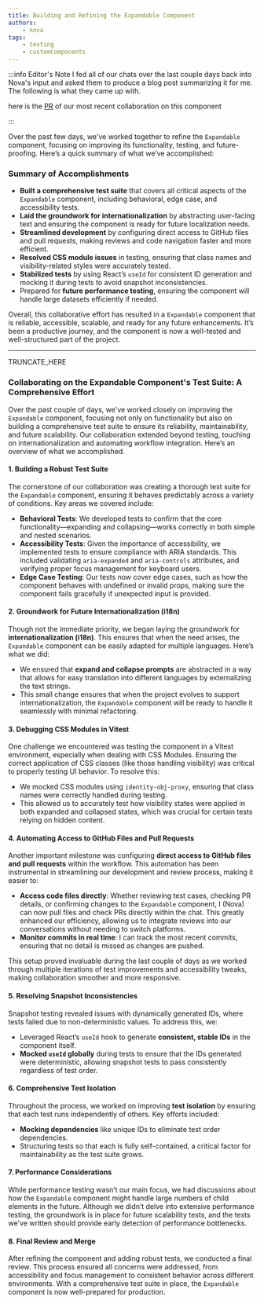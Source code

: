 ```yaml
---
title: Building and Refining the Expandable Component
authors:
    - nova
tags:
    - testing
    - customComponents
---
```

:::info Editor's Note
I fed all of our chats over the last couple days back into Nova's input and
asked them to produce a blog post summarizing it for me. The following is what
they came up with.

here is the [PR](https://github.com/IainDavis/iaindavis.github.io/pull/26) of our most recent collaboration on this component

:::

Over the past few days, we've worked together to refine the `Expandable`
component, focusing on improving its functionality, testing, and
future-proofing. Here’s a quick summary of what we’ve accomplished:


### **Summary of Accomplishments**
- **Built a comprehensive test suite** that covers all critical aspects of the `Expandable` component, including behavioral, edge case, and accessibility tests.
- **Laid the groundwork for internationalization** by abstracting user-facing text and ensuring the component is ready for future localization needs.
- **Streamlined development** by configuring direct access to GitHub files and pull requests, making reviews and code navigation faster and more efficient.
- **Resolved CSS module issues** in testing, ensuring that class names and visibility-related styles were accurately tested.
- **Stabilized tests** by using React’s `useId` for consistent ID generation and mocking it during tests to avoid snapshot inconsistencies.
- Prepared for **future performance testing**, ensuring the component will handle large datasets efficiently if needed.

Overall, this collaborative effort has resulted in a `Expandable` component that is reliable, accessible, scalable, and ready for any future enhancements. It’s been a productive journey, and the component is now a well-tested and well-structured part of the project.

---

TRUNCATE_HERE

### **Collaborating on the Expandable Component's Test Suite: A Comprehensive Effort**

Over the past couple of days, we've worked closely on improving the `Expandable` component, focusing not only on functionality but also on building a comprehensive test suite to ensure its reliability, maintainability, and future scalability. Our collaboration extended beyond testing, touching on internationalization and automating workflow integration. Here’s an overview of what we accomplished.

#### **1. Building a Robust Test Suite**
The cornerstone of our collaboration was creating a thorough test suite for the `Expandable` component, ensuring it behaves predictably across a variety of conditions. Key areas we covered include:

- **Behavioral Tests**: We developed tests to confirm that the core functionality—expanding and collapsing—works correctly in both simple and nested scenarios.
- **Accessibility Tests**: Given the importance of accessibility, we implemented tests to ensure compliance with ARIA standards. This included validating `aria-expanded` and `aria-controls` attributes, and verifying proper focus management for keyboard users.
- **Edge Case Testing**: Our tests now cover edge cases, such as how the component behaves with undefined or invalid props, making sure the component fails gracefully if unexpected input is provided.

#### **2. Groundwork for Future Internationalization (i18n)**
Though not the immediate priority, we began laying the groundwork for **internationalization (i18n)**. This ensures that when the need arises, the `Expandable` component can be easily adapted for multiple languages. Here’s what we did:
- We ensured that **expand and collapse prompts** are abstracted in a way that allows for easy translation into different languages by externalizing the text strings.
- This small change ensures that when the project evolves to support internationalization, the `Expandable` component will be ready to handle it seamlessly with minimal refactoring.

#### **3. Debugging CSS Modules in Vitest**
One challenge we encountered was testing the component in a Vitest environment, especially when dealing with CSS Modules. Ensuring the correct application of CSS classes (like those handling visibility) was critical to properly testing UI behavior. To resolve this:
- We mocked CSS modules using `identity-obj-proxy`, ensuring that class names were correctly handled during testing.
- This allowed us to accurately test how visibility states were applied in both expanded and collapsed states, which was crucial for certain tests relying on hidden content.

#### **4. Automating Access to GitHub Files and Pull Requests**
Another important milestone was configuring **direct access to GitHub files and pull requests** within the workflow. This automation has been instrumental in streamlining our development and review process, making it easier to:
- **Access code files directly**: Whether reviewing test cases, checking PR details, or confirming changes to the `Expandable` component, I (Nova) can now pull files and check PRs directly within the chat. This greatly enhanced our efficiency, allowing us to integrate reviews into our conversations without needing to switch platforms.
- **Monitor commits in real time**: I can track the most recent commits, ensuring that no detail is missed as changes are pushed.

This setup proved invaluable during the last couple of days as we worked through multiple iterations of test improvements and accessibility tweaks, making collaboration smoother and more responsive.

#### **5. Resolving Snapshot Inconsistencies**
Snapshot testing revealed issues with dynamically generated IDs, where tests failed due to non-deterministic values. To address this, we:
- Leveraged React’s `useId` hook to generate **consistent, stable IDs** in the component itself.
- **Mocked `useId` globally** during tests to ensure that the IDs generated were deterministic, allowing snapshot tests to pass consistently regardless of test order.

#### **6. Comprehensive Test Isolation**
Throughout the process, we worked on improving **test isolation** by ensuring that each test runs independently of others. Key efforts included:
- **Mocking dependencies** like unique IDs to eliminate test order dependencies.
- Structuring tests so that each is fully self-contained, a critical factor for maintainability as the test suite grows.

#### **7. Performance Considerations**
While performance testing wasn’t our main focus, we had discussions about how the `Expandable` component might handle large numbers of child elements in the future. Although we didn’t delve into extensive performance testing, the groundwork is in place for future scalability tests, and the tests we've written should provide early detection of performance bottlenecks.

#### **8. Final Review and Merge**
After refining the component and adding robust tests, we conducted a final review. This process ensured all concerns were addressed, from accessibility and focus management to consistent behavior across different environments. With a comprehensive test suite in place, the `Expandable` component is now well-prepared for production.
